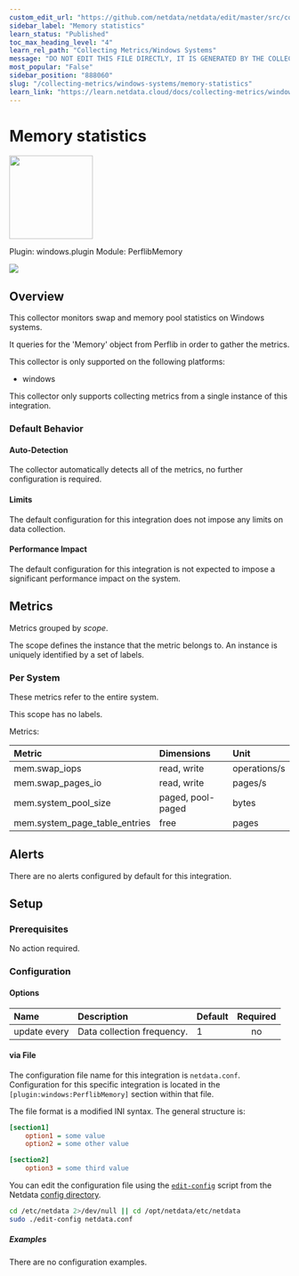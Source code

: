 ```yaml
---
custom_edit_url: "https://github.com/netdata/netdata/edit/master/src/collectors/windows.plugin/metadata.yaml"
sidebar_label: "Memory statistics"
learn_status: "Published"
toc_max_heading_level: "4"
learn_rel_path: "Collecting Metrics/Windows Systems"
message: "DO NOT EDIT THIS FILE DIRECTLY, IT IS GENERATED BY THE COLLECTOR'S metadata.yaml FILE"
most_popular: "False"
sidebar_position: "888060"
slug: "/collecting-metrics/windows-systems/memory-statistics"
learn_link: "https://learn.netdata.cloud/docs/collecting-metrics/windows-systems/memory-statistics"
---
```



# Memory statistics


<img src="https://netdata.cloud/img/windows.svg" width="150"/>


Plugin: windows.plugin
Module: PerflibMemory

<img src="https://img.shields.io/badge/maintained%20by-Netdata-%2300ab44" />

## Overview

This collector monitors swap and memory pool statistics on Windows systems.


It queries for the 'Memory' object from Perflib in order to gather the metrics.


This collector is only supported on the following platforms:

- windows

This collector only supports collecting metrics from a single instance of this integration.


### Default Behavior

#### Auto-Detection

The collector automatically detects all of the metrics, no further configuration is required.


#### Limits

The default configuration for this integration does not impose any limits on data collection.

#### Performance Impact

The default configuration for this integration is not expected to impose a significant performance impact on the system.


## Metrics

Metrics grouped by *scope*.

The scope defines the instance that the metric belongs to. An instance is uniquely identified by a set of labels.



### Per System

These metrics refer to the entire system.

This scope has no labels.

Metrics:

| Metric | Dimensions | Unit |
|:------|:----------|:----|
| mem.swap_iops | read, write | operations/s |
| mem.swap_pages_io | read, write | pages/s |
| mem.system_pool_size | paged, pool-paged | bytes |
| mem.system_page_table_entries | free | pages |



## Alerts

There are no alerts configured by default for this integration.


## Setup


### Prerequisites

No action required.

### Configuration

#### Options



| Name | Description | Default | Required |
|:----|:-----------|:-------|:--------:|
| update every | Data collection frequency. | 1 | no |



#### via File

The configuration file name for this integration is `netdata.conf`.
Configuration for this specific integration is located in the `[plugin:windows:PerflibMemory]` section within that file.

The file format is a modified INI syntax. The general structure is:

```ini
[section1]
    option1 = some value
    option2 = some other value

[section2]
    option3 = some third value
```
You can edit the configuration file using the [`edit-config`](/docs/netdata-agent/configuration#edit-a-configuration-file-using-edit-config) script from the
Netdata [config directory](/docs/netdata-agent/configuration#the-netdata-config-directory).

```bash
cd /etc/netdata 2>/dev/null || cd /opt/netdata/etc/netdata
sudo ./edit-config netdata.conf
```

##### Examples
There are no configuration examples.


